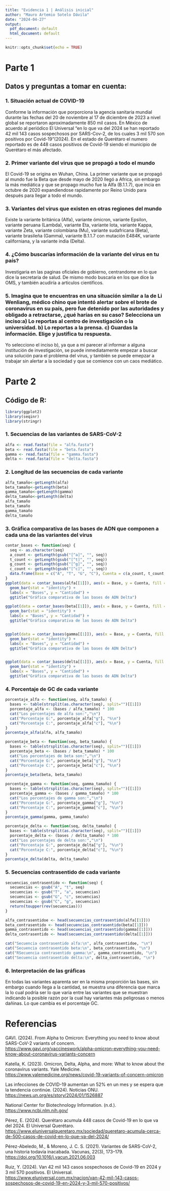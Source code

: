 ```yaml
---
title: "Evidencia 1 | Análisis inicial"
author: "Mauro Artemio Sotelo Dávila"
date: "2024-04-27"
output:
  pdf_document: default
  html_document: default
---
```


```r
knitr::opts_chunk$set(echo = TRUE)
```

# Parte 1

## Datos y preguntas a tomar en cuenta:

### 1. Situación actual de COVID-19

Conforme la información que porporciona la agencia sanitaria mundial durante las fechas del 20 de noviembre al 17 de diciembre de 2023 a nivel global se reportaron aproximadamente 850 mil casos. En México de acuerdo al periódico El Universal "en lo que va del 2024 se han reportado 42 mil 143 casos sospechosos por SARS-Cov-2, de los cuales 3 mil 570 son positivos por Covid-19"(2024). En el estado de Querétaro el numero reportado es de 448 casos positivos de Covid-19 siendo el municipio de Querétaro el más afectado.

### 2. Primer variante del virus que se propagó a todo el mundo

El Covid-19 se origina en Wuhan, China. La primer variante que se propagó al mundo fue la Beta que desde mayo de 2020 llegó a Africa, sin embargo la más mediática y que se propago mucho fue la Alfa (B.1.1.7), que incia en octubre de 2020 expandiendose rapidamente por Reino Unido para después para llegar a todo el mundo.

### 3. Variantes del virus que existen en otras regiones del mundo

Existe la variante británica (Alfa), variante ómicron, variante Epsilon, variante peruana (Lambda), variante Eta, variante Iota, variante Kappa, variante Zeta, variante colombiana (Mu), variante sudafricana (Beta), variante brasileña (Gamma), variante B.1.1.7 con mutación E484K, variante californiana, y la variante india (Delta).

### 4. ¿Cómo buscarías información de la variante del virus en tu país?

Investigaria en las paginas oficiales de gobierno, centrandome en lo que dice la secretaria de salud. De mismo modo buscaria en los que dice la OMS, y también acudiría a articulos cientificos.

### 5. Imagina que te encuentras en una situación similar a la de Li Wenliang, médico chino que intentó alertar sobre el brote de coronavirus en su país, pero fue detenido por las autoridades y obligado a retractarse, ¿qué harías en su caso? Selecciona un inciso:a) Lo reportas al centro de investigación o la universidad. b) Lo reportas a la prensa. c) Guardas la información. Elige y justifica tu respuesta.

Yo selecciono el inciso b), ya que a mi parecer al informar a alguna institución de investigación, se puede inmediatamente empezar a buscar una solución para el problema del virus, y también se puede emepzar a trabajar sin alertar a la sociedad y que se comience con un caos mediático.

# Parte 2

## Código de R:

```r
library(ggplot2)
library(seqinr)
library(stringr)
```

### 1. Secuencias de las variantes de SARS-CoV-2

```r
alfa <- read.fasta(file = "alfa.fasta")
beta <- read.fasta(file = "beta.fasta")
gamma <- read.fasta(file = "gamma.fasta")
delta <- read.fasta(file = "delta.fasta")
```

### 2. Longitud de las secuencias de cada variante

```r
alfa_tamaño<-getLength(alfa)
beta_tamaño<-getLength(beta)
gamma_tamaño<-getLength(gamma)
delta_tamaño<-getLength(delta)
alfa_tamaño
beta_tamaño
gamma_tamaño
delta_tamaño
```

### 3. Gráfica comparativa de las bases de ADN que componen a cada una de las variantes del virus

```r
contar_bases <- function(seq) {
  seq <- as.character(seq)
  a_count <- getLength(gsub("[^a]", "", seq))
  t_count <- getLength(gsub("[^t]", "", seq))
  g_count <- getLength(gsub("[^g]", "", seq))
  c_count <- getLength(gsub("[^c]", "", seq))
  data.frame(Base = c("A", "T", "G", "C"), Cuenta = c(a_count, t_count, g_count, c_count))
}
ggplot(data = contar_bases(alfa[[1]]), aes(x = Base, y = Cuenta, fill = Base)) +
  geom_bar(stat = "identity") +
  labs(x = "Bases", y = "Cantidad") +
  ggtitle("Gráfica comparativa de las bases de ADN Delta")

ggplot(data = contar_bases(beta[[1]]), aes(x = Base, y = Cuenta, fill = Base)) +
  geom_bar(stat = "identity") +
  labs(x = "Bases", y = "Cantidad") +
  ggtitle("Gráfica comparativa de las bases de ADN Delta")


ggplot(data = contar_bases(gamma[[1]]), aes(x = Base, y = Cuenta, fill = Base)) +
  geom_bar(stat = "identity") +
  labs(x = "Bases", y = "Cantidad") +
  ggtitle("Gráfica comparativa de las bases de ADN Delta")


ggplot(data = contar_bases(delta[[1]]), aes(x = Base, y = Cuenta, fill = Base)) +
  geom_bar(stat = "identity") +
  labs(x = "Bases", y = "Cantidad") +
  ggtitle("Gráfica comparativa de las bases de ADN Delta")
```

### 4. Porcentaje de GC de cada variante

```r
porcentaje_alfa <- function(seq, alfa_tamaño) {
  bases <- table(strsplit(as.character(seq), split="")[[1]])
  porcentaje_alfa <- (bases / alfa_tamaño) * 100
  cat("Los porcentajes de alfa son:","\n")
  cat("Porcentaje G:", porcentaje_alfa["g"], "%\n")
  cat("Porcentaje C:", porcentaje_alfa["c"], "%\n")
}
porcentaje_alfa(alfa, alfa_tamaño)

porcentaje_beta <- function(seq, beta_tamaño) {
  bases <- table(strsplit(as.character(seq), split="")[[1]])
  porcentaje_beta <- (bases / beta_tamaño) * 100
  cat("Los porcentajes de beta son:","\n")
  cat("Porcentaje G:", porcentaje_beta["g"], "%\n")
  cat("Porcentaje C:", porcentaje_beta["c"], "%\n")
}
porcentaje_beta(beta, beta_tamaño)

porcentaje_gamma <- function(seq, gamma_tamaño) {
  bases <- table(strsplit(as.character(seq), split="")[[1]])
  porcentaje_gamma <- (bases / gamma_tamaño) * 100
  cat("Los porcentajes de gamma son:","\n")
  cat("Porcentaje G:", porcentaje_gamma["g"], "%\n")
  cat("Porcentaje C:", porcentaje_gamma["c"], "%\n")
}
porcentaje_gamma(gamma, gamma_tamaño)

porcentaje_delta <- function(seq, delta_tamaño) {
  bases <- table(strsplit(as.character(seq), split="")[[1]])
  porcentaje_delta <- (bases / delta_tamaño) * 100
  cat("Los porcentajes de delta son:","\n")
  cat("Porcentaje G:", porcentaje_delta["g"], "%\n")
  cat("Porcentaje C:", porcentaje_delta["c"], "%\n")
}
porcentaje_delta(delta, delta_tamaño)
```

### 5. Secuencias contrasentido de cada variante

```r
secuencias_contrasentido <- function(seq) {
  secuencias <- gsub("A", "t", seq)
  secuencias <- gsub("T", "a", secuencias)
  secuencias <- gsub("G", "c", secuencias)
  secuencias <- gsub("C", "g", secuencias)
  return(toupper(rev(secuencias)))
}

alfa_contrasentidoe <- head(secuencias_contrasentido(alfa[[1]]))
beta_contrasentido <- head(secuencias_contrasentido(beta[[1]]))
gamma_contrasentido <- head(secuencias_contrasentido(gamma[[1]]))
delta_contrasentido <- head(secuencias_contrasentido(delta[[1]]))

cat("Secuencia contrasentido alfa:\n", alfa_contrasentidoe, "\n")
cat("Secuencia contrasentido beta:\n", beta_contrasentido, "\n")
cat("RSecuencia contrasentido gamma:\n", gamma_contrasentido, "\n")
cat("Secuencia contrasentido delta:\n", delta_contrasentido, "\n")

```

### 6. Interpretación de las gráficas

En todas las variantes aparenta ser en la misma proporción las bases, sin embargo cuando llega a la cantidad, se muestra una  diferencia que marca la lo cual podría ser lo que varia entre las variantes que se muestran indicando la posible razón por la cual hay variantes más peligrosas o menos dañinas. Lo que cambia es el porcentaje GC.

# Referencias

GAVI. (2024). From Alpha to Omicron: Everything you need to know about SARS-CoV-2 variants of concern. <https://www.gavi.org/vaccineswork/alpha-omicron-everything-you-need-know-about-coronavirus-variants-concern>

Katella, K. (2023). Omicron, Delta, Alpha, and more: What to know about the coronavirus variants. Yale Medicine. <https://www.yalemedicine.org/news/covid-19-variants-of-concern-omicron>

Las infecciones de COVID-19 aumentan un 52% en un mes y se espera que la tendencia continúe. (2024). Noticias ONU. <https://news.un.org/es/story/2024/01/1526887>

National Center for Biotechnology Information. (n.d.). <https://www.ncbi.nlm.nih.gov/>

Pérez, E. (2024). Querétaro acumula 448 casos de Covid-19 en lo que va del 2024. El Universal Querétaro. <https://www.eluniversalqueretaro.mx/sociedad/queretaro-acumula-cerca-de-500-casos-de-covid-en-lo-que-va-del-2024/>

Pérez-Abeledo, M., & Moreno, J. C. S. (2021). Variantes de SARS-CoV-2, una historia todavía inacabada. Vacunas, 22(3), 173–179. <https://doi.org/10.1016/j.vacun.2021.06.003>

Ruiz, Y. (2024). Van 42 mil 143 casos sospechosos de Covid-19 en 2024 y 3 mil 570 positivos. El Universal. <https://www.eluniversal.com.mx/nacion/van-42-mil-143-casos-sospechosos-de-covid-19-en-2024-y-3-mil-570-positivos/>
